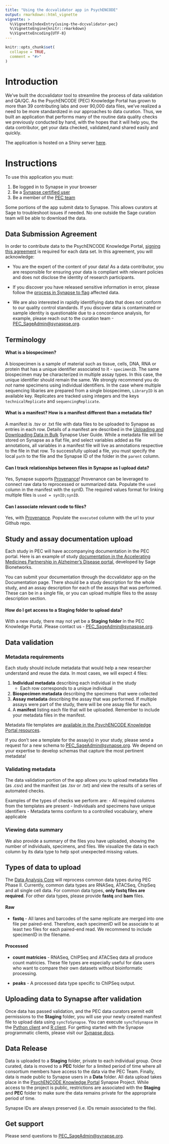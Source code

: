 ```yaml
---
title: "Using the dccvalidator app in PsychENCODE"
output: rmarkdown::html_vignette
vignette: >
  %\VignetteIndexEntry{using-the-dccvalidator-pec}
  %\VignetteEngine{knitr::rmarkdown}
  %\VignetteEncoding{UTF-8}
---
```


```r
knitr::opts_chunk$set(
  collapse = TRUE,
  comment = "#>"
)
```

# Introduction

We've built the dccvalidator tool to streamline the process of data validation
and QA/QC. As the PsychENCODE (PEC) Knowledge Portal has grown to more than 39 contributing labs and over 90,000 data files, we've realized a need to be more standardized in our approaches to data curation. Thus, we built an application that performs many of the routine data quality checks we previously conducted by hand, with the hopes that it will help you, the data contributor, get your data checked, validated,nand shared easily and quickly.

The application is hosted on a Shiny server [here](https://shinypro.synapse.org/users/kmontgomery/dccvalidator).

# Instructions

To use this application you must:

1. Be logged in to Synapse in your browser
2. Be a [Synapse certified user](https://docs.synapse.org/articles/accounts_certified_users_and_profile_validation.html)
3. Be a member of the [PEC team](https://www.synapse.org/#!Team:3323356)

Some portions of the app submit data to Synapse. This allows curators at Sage to
troubleshoot issues if needed. No one outside the Sage curation team will be
able to download the data.

## Data Submission Agreement 

In order to contribute data to the PsychENCODE Knowledge Portal, [signing this agreement](https://www.synapse.org/#!Synapse:syn18420555) is required for each data set. In this agreement, you will acknowledge: 

- You are the expert of the content of your data! As a data contributor, you are responsible for ensuring your data is compliant with relevant policies and does not disclose the identity of research participants.

- If you discover you have released sensitive information in error, please follow the [process in Synapse to flag](https://docs.synapse.org/articles/contribute_and_access_controlled_use_data.html#flagging-inappropriate-data-use) affected data. 

- We are also interested in rapidly identifiying data that does not conform to our quality control standards. If you discover data is contaminated or sample identity is questionable due to a concordance analysis, for example, please reach out to the curation team -[PEC_SageAdmin@synaspse.org](mailto:PEC__SageAdmin@synapse.org).

## Terminology

#### What is a biospecimen? 

A biospecimen is a sample of material such as tissue, cells, DNA, RNA or protein that has a unique identifier associated to it - `specimenID`. The same biospecimen may be characterized in multiple assay types. In this case, the unique identifier should remain the same. We strongly recommend you do *not* name specimens using individual identifiers. In the case where multiple sequencing libaries are prepared from a single biospecimen, `LibraryID` is an available key. Replicates are tracked using integers and the keys `technicalReplicate` and `sequencingReplicate`. 

#### What is a manifest? How is a manifest different than a metadata file? 

A manifest is .tsv or .txt file with data files to be uploaded to Synapse as entries in each row. Details of a manifest are described in the [Uploading and Downloading Data in Bulk](https://docs.synapse.org/articles/uploading_in_bulk.html) Synapse User Guide. While a metadata file will be stored on Synapse as a flat file, and select variables added as file annotations, all variables in a manifest file will live as annotations respective to the file in that row. To successfully upload a file, you must specify the local `path` to the file and the Synapse ID of the folder in the `parent` column.

#### Can I track relationships between files in Synapse as I upload data? 

Yes, Synapse supports [Provenance](https://docs.synapse.org/articles/provenance.html)! Provenance can be leveraged to connect raw data to reprocessed or summarized data. Populate the `used` column in the manifest with the synID. The required values format for linking multiple files is `used = synID;synID`. 

#### Can I associate relevant code to files? 

Yes, with [Provenance](https://docs.synapse.org/articles/provenance.html). Populate the `executed` column with the url to your Github repo. 


## Study and assay documentation upload

Each study in PEC will have accompanying documentation in the PEC portal. Here is an example of study [documentation in the Accelerating Medicines Partnership in Alzheimer's Disease portal](https://adknowledgeportal.synapse.org/#/Explore/Studies?Study=syn8391648), developed by Sage Bionetworks. 

You can submit your documentation through the dccvalidator app on the Documentation page. There should be a study description for the whole study, and an assay description for each of the assays that was performed. These can be in a single file, or you can upload multiple files to the assay description
section.

#### How do I get access to a Staging folder to upload data? 

With a new study, there may not yet be a **Staging folder** in the PEC Knowledge Portal. Please contact us - [PEC_SageAdmin@synaspse.org](mailto:PEC__SageAdmin@synapse.org).


## Data validation

### Metadata requirements

Each study should include metadata that would help a new researcher understand and reuse the data. In most cases, we will expect 4 files:

1. **Individual metadata** describing each individual in the study
   - Each row corresponds to a unique individual
2. **Biospecimen metadata** describing the specimens that were collected
3. **Assay metadata** describing the assay that was performed. If multiple assays were part of the study, there will be one assay file for each.
4. A **manifest** listing each file that will be uploaded. Remember to include your metadata files in the manifest.

Metadata file templates are [available in the PsychENCODE Knowledge Portal resources](https://www.synapse.org/#!Synapse:syn20729790). 

If you don't see a template for the assay(s) in your study, please send a request for a new schema to [PEC_SageAdmin@synapse.org](mailto:PEC_SageAdmin@synapse.org). We depend on your expertise to develop schemas that capture the most pertinent metadata!

### Validating metadata

The data validation portion of the app allows you to upload metadata files (as .csv) and the manifest (as .tsv or .txt) and view the results of a series of automated checks.

Examples of the types of checks we perform are:
- All required columns from the templates are present
- Individuals and specimens have unique identifiers
- Metadata terms conform to a controlled vocabulary, where applicable

### Viewing data summary

We also provide a summary of the files you have uploaded, showing the number of individuals, specimens, and files. We visualize the data in each column by its data type to help spot unexpected missing values.


## Types of data to upload

The [Data Analysis Core](https://www.synapse.org/#!Synapse:syn20959298) will reprocess common data types during PEC Phase II. Currently, common data types are RNASeq, ATACSeq, ChipSeq and all single cell data. For common data types, **only fastq files are required**. For other data types, please provide **fastq** and **bam** files. 

#### Raw
- **fastq** - All lanes and barcodes of the same replicate are merged into one file per paired-end. Therefore, each specimenID will be associate to at least two files for each paired-end read. We recommend to include specimenID in the filename.

#### Processed 
- **count matricies** - RNASeq, ChIPSeq and ATACSeq data all produce count matricies. These file types are especially useful for data users who want to compare their own datasets without bioinformatic processing.

- **peaks** - A processed data type specific to ChIPSeq output.

  
## Uploading data to Synapse after validation

Once data has passed validation, and the PEC data curators permit edit permissions to the **Staging** folder, you will use your newly created manifest file to upload data using `syncToSynapse`. You can execute `syncToSynapse` in the [Python client](https://python-docs.synapse.org/build/html/synapseutils.html#synapseutils.sync.syncToSynapse) and [R client](https://github.com/Sage-Bionetworks/synapserutils#upload-data-in-bulk). For getting started with the Synapse programmatic clients, please visit our [Synapse docs](https://docs.synapse.org/articles/api_documentation.html).

## Data Release

Data is uploaded to a **Staging** folder, private to each individual group. Once curated, data is moved to a **PEC** folder for a limited period of time where all consortium members have access to the data via the PEC Team. Finally, data is made public to Synapse users in a **Data** folder.  All data upload takes place in the [PsychENCODE Knowledge Portal](https://www.synapse.org/#!Synapse:syn4921369/wiki/235539) Synapse Project. While access to the project is public, restrictions are associated with the **Staging** and **PEC** folder to make sure the data remains private for the appropriate period of time. 

Synapse IDs are always preserved (i.e. IDs remain associated to the file).

## Get support 

Please send questions to [PEC_SageAdmin@synapse.org](mailto:PEC_SageAdmin@synapse.org). 
